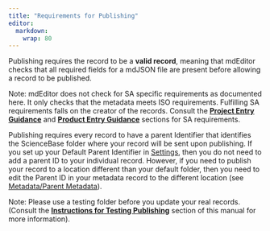 ```yaml
---
title: "Requirements for Publishing"
editor: 
  markdown: 
    wrap: 80
---
```


Publishing requires the record to be a **valid record**, meaning that mdEditor
checks that all required fields for a mdJSON file are present before allowing a
record to be published.

::: {.callout-note}
Note: mdEditor does not check for SA specific
requirements as documented here. It only checks that the metadata meets ISO
requirements. Fulfilling SA requirements falls on the creator of the records.
Consult the [**Project Entry Guidance**](../project-entry-guidance/) and
[**Product Entry Guidance**](../product-entry-guidance/) sections for SA
requirements. 
:::

Publishing requires every record to have a parent Identifier that identifies the
ScienceBase folder where your record will be sent upon publishing. If you set up
your Default Parent Identifier in [Settings](../settings.md), then you do not
need to add a parent ID to your individual record. However, if you need to
publish your record to a location different than your default folder, then you
need to edit the Parent ID in your metadata record to the different location
(see [Metadata/Parent
Metadata](https://cookmt.gitbooks.io/mdeditor-for-lccs/content/record/main/metadata-tab.html#parent-metadata)).

::: {.callout-note} 
Note: Please use a testing folder before you update your
real records. (Consult the [**Instructions for Testing
Publishing**](https://github.com/tpatterson1996/lcc-metadata-manual/tree/287090b07635d0e76a714278ce1f6c4aac3594cc/publish/instructions-for-testing-publishing.md)
section of this manual for more information).
:::
